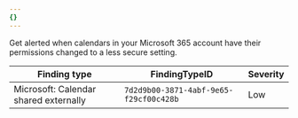 ```yaml
---
{}
---
```


Get alerted when calendars in your Microsoft 365 account have their permissions changed to a less secure setting.

| Finding type                          | FindingTypeID                          | Severity |
| ------------------------------------- | -------------------------------------- | -------- |
| Microsoft: Calendar shared externally | `7d2d9b00-3871-4abf-9e65-f29cf00c428b` | Low      |

